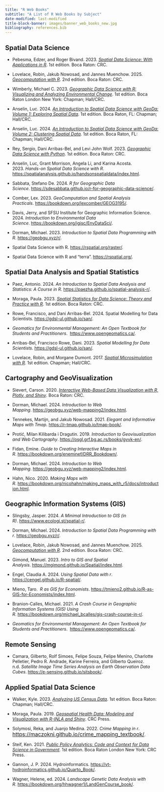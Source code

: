 ```yaml
---
title: "R Web Books"
subtitle: "A List of R Web Books by Subject"
date-modified: last-modified
title-block-banner: images/banner_web_books_new.jpg
bibliography: references.bib
---
```


## Spatial Data Science

-   Pebesma, Edzer, and Roger Bivand. 2023. [*Spatial Data Science: With Applications in R*](https://r-spatial.org/book/). 1st edition. Boca Raton: CRC.

-   Lovelace, Robin, Jakub Nowosad, and Jannes Muenchow. 2025. [*Geocomputation with R*](https://r.geocompx.org/index.html). 2nd edition. Boca Raton: CRC.

-   Wimberly, Michael C. 2023. [*Geographic Data Science with R: Visualizing and Analyzing Environmental Change*](https://bookdown.org/mcwimberly/gdswr-book/). 1st edition. Boca Raton London New York: Chapman; Hall/CRC.

-   Anselin, Luc. 2024. [*An Introduction to Spatial Data Science with GeoDa: Volume 1: Exploring Spatial Data*](https://lanselin.github.io/introbook_vol1/). 1st edition. Boca Raton, FL: Chapman; Hall/CRC.

-   Anselin, Luc. 2024. [*An Introduction to Spatial Data Science with GeoDa: Volume 2: Clustering Spatial Data*](https://lanselin.github.io/introbook_vol2/). 1st edition. Boca Raton, FL: Chapman; Hall/CRC.

-   Rey, Sergio, Dani Arribas-Bel, and Levi John Wolf. 2023. [*Geographic Data Science with Python*](https://geographicdata.science/book/intro.html). 1st edition. Boca Raton: CRC.

-   Anselin, Luc, Grant Morrison, Angela Li, and Karina Acosta. 2023. *Hands-on Spatial Data Science with R*. [https://spatialanalysis.github.io/handsonspatialdata/index.html](https://spatialanalysis.github.io/handsonspatialdata/).

-   Sabbata, Stefano De. 2024. *R for Geographic Data Science*. <https://sdesabbata.github.io/r-for-geographic-data-science/>.

-   Comber, Lex. 2023. *GeoComputation and Spatial Analysis Practicals*. <https://bookdown.org/lexcomber/GEOG3195/>.

-   Davis, Jerry, and SFSU Institute for Geographic Information Science. 2024. *Introduction to Environmental Data Science*. <https://bookdown.org/igisc/EnvDataSci/>.

-   Dorman, Michael. 2023. *Introduction to Spatial Data Programming with R*. <https://geobgu.xyz/r/>.

-   Spatial Data Science with R. <https://rspatial.org/raster/>.

-   Spatial Data Science with R and "terra". <https://rspatial.org/>.

## Spatial Data Analysis and Spatial Statistics

-   Paez, Antonio. 2024. *An Introduction to Spatial Data Analysis and Statistics: A Course in R*. <https://paezha.github.io/spatial-analysis-r/>.

-   Moraga, Paula. 2023. [*Spatial Statistics for Data Science: Theory and Practice with R*](https://www.paulamoraga.com/book-spatial/). 1st edition. Boca Raton: CRC.

-   Rowe, Francisco, and Dani Arribas-Bel. 2024. Spatial Modelling for Data Scientists. <https://gdsl-ul.github.io/san/>.

-   *Geomatics for Environmental Management: An Open Textbook for Students and Practitioners*.  <https://www.opengeomatics.ca/>.

-   Arribas-Bel, Francisco Rowe, Dani. 2023. *Spatial Modelling for Data Scientists*. <https://gdsl-ul.github.io/san/>.

-   Lovelace, Robin, and Morgane Dumont. 2017. [*Spatial Microsimulation with R*](https://spatial-microsim-book.robinlovelace.net/index.html). 1st edition. Chapman; Hall/CRC.

## Cartography and GeoVisualization

-   Sievert, Carson. 2020. [*Interactive Web-Based Data Visualization with R, Plotly, and Shiny*](https://plotly-r.com/). Boca Raton: CRC.

-   Dorman, Michael. 2024. *Introduction to Web Mapping*. [https://geobgu.xyz/web-mapping2/index.html](https://geobgu.xyz/web-mapping2/).

-   Tennekes, Martijn, and Jakub Nowosad. 2021. *Elegant and Informative Maps with Tmap*. <https://r-tmap.github.io/tmap-book/>.

-   Protić, Milan Kilibarda i Dragutin. 2019. *Introduction to Geovisualization and Web Cartography*. <https://osgl.grf.bg.ac.rs/books/gvvk-en/>.

-   Fidan, Emine. *Guide to Creating Interactive Maps in R*. <https://bookdown.org/eneminef/DRR_Bookdown/>.

-   Dorman, Michael. 2024. *Introduction to Web Mapping*. [https://geobgu.xyz/web-mapping2/index.html](https://geobgu.xyz/web-mapping2/).

-   Hahn, Nico. 2020. *Making Maps with R*. <https://bookdown.org/nicohahn/making_maps_with_r5/docs/introduction.html>.

## Geographic Information Systems (GIS)

-   Slingsby, Jasper. 2024. *A Minimal Introduction to GIS (in R)*. <https://www.ecologi.st/spatial-r/>.

-   Dorman, Michael. 2024. *Introduction to Spatial Data Programming with r*. <https://geobgu.xyz/r/>.

-   Lovelace, Robin, Jakub Nowosad, and Jannes Muenchow. 2025. [*Geocomputation with R*](https://r.geocompx.org/index.html). 2nd edition. Boca Raton: CRC.

-   Gimond, Manuel. 2023. *Intro to GIS and Spatial Analysis*. [https://mgimond.github.io/Spatial/index.html](https://mgimond.github.io/Spatial/).

-   Engel, Claudia A. 2024. *Using Spatial Data with r*. <https://cengel.github.io/R-spatial/>.

-   Mieno, Taro.  *R as GIS for Economists*. [https://tmieno2.github.io/R-as-GIS-for-Economists/index.html](https://tmieno2.github.io/R-as-GIS-for-Economists/).

-   Branion-Calles, Michael. 2021. *A Crash Course in Geographic Information Systems (GIS) Using R*. <https://bookdown.org/michael_bcalles/gis-crash-course-in-r/>.

-   *Geomatics for Environmental Management: An Open Textbook for Students and Practitioners*.  <https://www.opengeomatics.ca/>.

## Remote Sensing

-   Camara, Gilberto, Rolf Simoes, Felipe Souza, Felipe Menino, Charlotte Pelletier, Pedro R. Andrade, Karine Ferreira, and Gilberto Queiroz. n.d. *Satellite Image Time Series Analysis on Earth Observation Data Cubes*. <https://e-sensing.github.io/sitsbook/>.

## Applied Spatial Data Science

-   Walker, Kyle. 2023. [*Analyzing US Census Data*](https://walker-data.com/census-r/index.html). 1st edition. Boca Raton: Chapman; Hall/CRC.

-   Moraga, Paula. 2019. [*Geospatial Health Data: Modeling and Visualization with R-INLA and Shiny*](https://www.paulamoraga.com/book-geospatial/). CRC Press.

-   Solymosi, Reka, and Juanjo Medina. 2022. *Crime Mapping in r*. [https://maczokni.github.io/crime_mapping_textbook/](#0){style="font-size: 13pt;"}.

-   Steif, Ken. 2021. [*Public Policy Analytics: Code and Context for Data Science in Government*](https://urbanspatial.github.io/PublicPolicyAnalytics/index.html#table-of-contents). 1st edition. Boca Raton London New York: CRC Press.

-   Gannon, J. P. 2024. Hydroinformatics. <https://vt-hydroinformatics.github.io/Quarto_Book/>.

-   Wagner, Helene, ed. 2024. *Landscape Genetic Data Analysis with R*. <https://bookdown.org/hhwagner1/LandGenCourse_book/>.
